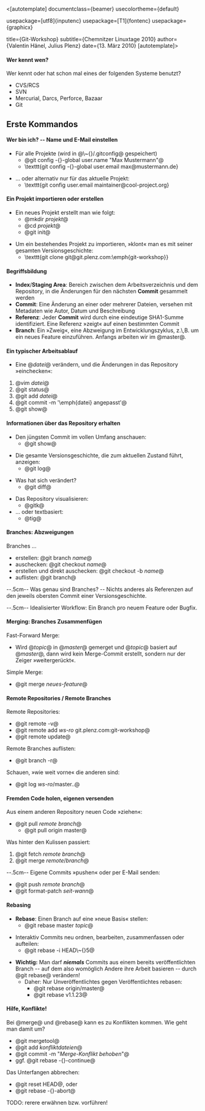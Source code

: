 <[autotemplate]
documentclass={beamer}
usecolortheme={default}

usepackage=[utf8]{inputenc}
usepackage=[T1]{fontenc}
usepackage={graphicx}

title={Git-Workshop}
subtitle={Chemnitzer Linuxtage 2010}
author={Valentin Hänel, Julius Plenz}
date={13. März 2010}
[autotemplate]>

==== Wer kennt wen? ====

Wer kennt oder hat schon mal eines der folgenden Systeme benutzt?
* CVS/RCS
* SVN
* Mercurial, Darcs, Perforce, Bazaar
* Git

== Erste Kommandos ==

==== Wer bin ich? -- Name und E-Mail einstellen ====

* Für alle Projekte (wird in @\~{}/.gitconfig@ gespeichert)
** @git config -{}-global user.name "Max Mustermann"@
** \texttt{git config -{}-global user.email max@mustermann.de}

* ... oder alternativ nur für das aktuelle Projekt:
** \texttt{git config user.email maintainer@cool-project.org}

==== Ein Projekt importieren oder erstellen ====

* Ein neues Projekt erstellt man wie folgt:
** @mkdir ''projekt''@
** @cd ''projekt''@
** @git init@

* Um ein bestehendes Projekt zu importieren, »klont« man es mit seiner gesamten Versionsgeschichte:
** \texttt{git clone git@git.plenz.com:\emph{git-workshop}}

==== Begriffsbildung ====

* '''Index'''/'''Staging Area''': Bereich zwischen dem Arbeitsverzeichnis und dem Repository, in die Änderungen für den nächsten '''Commit''' gesammelt werden
* '''Commit''': Eine Änderung an einer oder mehrerer Dateien, versehen mit Metadaten wie Autor, Datum und Beschreibung
* '''Referenz''': Jeder '''Commit''' wird durch eine eindeutige SHA1-Summe identifiziert. Eine Referenz »zeigt« auf einen bestimmten Commit
* '''Branch''': Ein »Zweig«, eine Abzweigung im Entwicklungszyklus, z.\,B. um ein neues Feature einzuführen. Anfangs arbeiten wir im @master@.

==== Ein typischer Arbeitsablauf ====

* Eine @''datei''@ verändern, und die Änderungen in das Repository »einchecken«:
# @vim ''datei''@
# @git status@
# @git add ''datei''@
# @git commit -m '\emph{datei} angepasst'@
# @git show@

==== Informationen über das Repository erhalten ====

* Den jüngsten Commit im vollen Umfang anschauen:
** @git show@

* Die gesamte Versionsgeschichte, die zum aktuellen Zustand führt, anzeigen:
** @git log@

* Was hat sich verändert?
** @git diff@

* Das Repository visualisieren:
** @gitk@
* ... oder textbasiert:
** @tig@

==== Branches: Abzweigungen ====

Branches ...
* erstellen: @git branch ''name''@
* auschecken: @git checkout ''name''@
* erstellen und direkt auschecken: @git checkout -b ''name''@
* auflisten: @git branch@

--.5cm--
Was genau sind Branches? -- Nichts anderes als Referenzen auf den jeweils
obersten Commit einer Versionsgeschichte.

--.5cm--
Idealisierter Workflow: Ein Branch pro neuem Feature oder Bugfix.

==== Merging: Branches Zusammenfügen ====

Fast-Forward Merge:
* Wird @''topic''@ in @''master''@ gemerget und @''topic''@ basiert auf @''master''@, dann wird kein Merge-Commit erstellt, sondern nur der Zeiger »weitergerückt«.

Simple Merge:
* @git merge ''neues-feature''@

==== Remote Repositories / Remote Branches ====

Remote Repositories:
* @git remote -v@
* @git remote add ''ws-ro'' git.plenz.com:git-workshop@
* @git remote update@

Remote Branches auflisten:
* @git branch -r@

Schauen, »wie weit vorne« die anderen sind:
* @git log ''ws-ro''/master..@

==== Fremden Code holen, eigenen versenden ====

Aus einem anderen Repository neuen Code »ziehen«:
* @git pull ''remote'' ''branch''@
** @git pull origin master@
Was hinter den Kulissen passiert:
# @git fetch ''remote'' ''branch''@
# @git merge ''remote''/''branch''@

--.5cm--
Eigene Commits »pushen« oder per E-Mail senden:
* @git push ''remote'' ''branch''@
* @git format-patch ''seit-wann''@

==== Rebasing ====

* '''Rebase''': Einen Branch auf eine »neue Basis« stellen:
** @git rebase master ''topic''@

* Interaktiv Commits neu ordnen, bearbeiten, zusammenfassen oder aufteilen:
** @git rebase -i HEAD\~{}5@

* '''Wichtig:''' Man darf '''''niemals''''' Commits aus einem bereits veröffentlichten Branch -- auf dem also womöglich Andere ihre Arbeit basieren -- durch @git rebase@ verändern!
** Daher: Nur Unveröffentlichtes gegen Veröffentlichtes rebasen:
*** @git rebase origin/master@
*** @git rebase v1.1.23@

==== Hilfe, Konflikte! ====

Bei @merge@ und @rebase@ kann es zu Konflikten kommen. Wie geht man damit um?
* @git mergetool@
* @git add ''konfliktdateien''@
* @git commit -m "''Merge-Konflikt behoben''"@
* ggf. @git rebase -{}-continue@

Das Unterfangen abbrechen:
* @git reset HEAD@, oder
* @git rebase -{}-abort@

TODO: rerere erwähnen bzw. vorführen!
